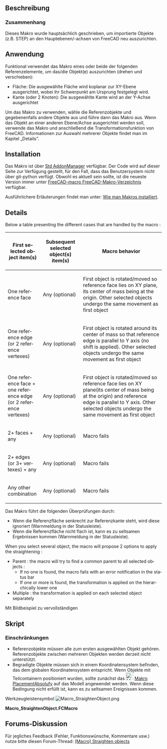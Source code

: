 <languages/>

{{Macro/de
|Name=Objekt begradigen
|Icon=Macro_StraightenObject.png
|Description=Dieses Makro richtet ein Objekt anhand von Referenzelementen (Fläche/Kante) am FreeCAD-Koordinatensystem aus. <br/>Dieses Makro wurde hauptsächlich geschrieben, um importierte Objekte (z. B. STEP) an den Hauptebenen/-achsen von FreeCAD neu auszurichten. <br/>Um das Makro zu verwenden, wählen Sie die Referenzobjekte und gegebenenfalls andere Objekte aus und führen Sie dann das Makro aus. Wenn Sie Ihr Objekt an einer anderen Ebene/Achse ausrichten möchten, verwenden Sie das Makro und anschließend die Transformationsfunktion von FreeCAD. <br/>
Informationen zur Auswahl mehrerer Objekte finden Sie im Kapitel „Details”.
|Author=OpenBrain
|Date=2019-06-10
|Version=0.8
|FCVersion= 0.17+
|Download=[https://wiki.freecad.org/images/c/c9/Macro_StraightenObject.png Werkzeugleisten-Symbol]
|SeeAlso=[[Macro_PlacementAbsolufy/de|Makro Absolute Platzierung]]
}}

<span id="Description"></span>
==Beschreibung==

<span id="Context"></span>
===Zusammenhang===

Dieses Makro wurde hauptsächlich geschrieben, um importierte Objekte (z.B. STEP) an den Hauptebenen/-achsen von FreeCAD neu auszurichten.

<span id="Usage"></span>
==Anwendung==

Funktional verwendet das Makro eines oder beide der folgenden Referenzelemente, um das/die Objekt(e) auszurichten (drehen und verschieben):
* Fläche: Die ausgewählte Fläche wird koplanar zur XY-Ebene ausgerichtet, wobei ihr Schwerpunkt am Ursprung festgelegt wird.
* Kante (oder 2 Knoten): Die ausgewählte Kante wird an der Y-Achse ausgerichtet

Um das Makro zu verwenden, wähle die Referenzobjekte und gegebenenfalls andere Objekte aus und führe dann das Makro aus. Wenn das Objekt an einer anderen Ebene/Achse ausgerichtet werden soll, verwende das Makro und anschließend die Transformationsfunktion von FreeCAD.
Informationen zur Auswahl mehrerer Objekte findet man im Kapitel „Details”.

==Installation==

Das Makro ist über [[Std AddonMgr/de|Std AddonManager]] verfügbar.
Der Code wird auf dieser Seite zur Verfügung gestellt, für den Fall, dass das Benutzersystem nicht über git-python verfügt. Obwohl es aktuell sein sollte, ist die neueste Version immer unter [https://github.com/FreeCAD/FreeCAD-macros/blob/master/Utility/StraightenObject.FCMacro FreeCAD-macro FreeCAD-Makro-Verzeichnis] verfügbar.

Ausführlichere Erläuterungen findet man unter: [[How to install macros/de|Wie man Makros installiert]].

==Details==

<div lang="en" dir="ltr" class="mw-content-ltr">
Below a table presenting the different cases that are handled by the macro :
{| class="wikitable"
! First selected object item(s) !! Subsequent selected object(s) item(s) !! Macro behavior
|-
| One reference face || Any (optional) || First object is rotated/moved so reference face lies on XY plane, its center of mass being at the origin. Other selected objects undergo the same movement as first object
|-
| One reference edge (or 2 reference vertexes) || Any (optional) || First object is rotated around its center of mass so that reference edge is parallel to Y axis (no shift is applied). Other selected objects undergo the same movement as first object
|-
| One reference face + one reference edge (or 2 reference vertexes) || Any (optional) || First object is rotated/moved so reference face lies on XY plane(its center of mass being at the origin) and reference edge is parallel to Y axis. Other selected objects undergo the same movement as first object
|-
| 2+ faces + any || Any (optional) || Macro fails
|-
| 2+ edges (or 3+ vertexes) + any || Any (optional) || Macro fails
|-
| Any other combination || Any (optional) || Macro fails
|}
</div>

Das Makro führt die folgenden Überprüfungen durch:
* Wenn die Referenzfläche senkrecht zur Referenzkante steht, wird diese ignoriert (Warnmeldung in der Statusleiste).
* Wenn die Referenzfläche nicht flach ist, kann es zu seltsamen Ergebnissen kommen (Warnmeldung in der Statusleiste).

<div lang="en" dir="ltr" class="mw-content-ltr">
When you select several object, the macro will propose 2 options to apply the straightening :
* Parent : the macro will try to find a common parent to all selected objects :
** If no one is found, the macro fails with an error notification in the status bar
** If one or more is found, the transformation is applied on the hierarchically lower one
* Multiple : the transformation is applied on each selected object separately
</div>

Mit Bildbeispiel zu vervollständigen

<span id="Script"></span>
==Skript==

<span id="Limitations"></span>
===Einschränkungen===

* Referenzobjekte müssen alle zum ersten ausgewählten Objekt gehören. Referenzobjekte zwischen mehreren Objekten werden derzeit nicht unterstützt.
* Begradigte Objekte müssen sich in einem Koordinatensystem befinden, das dem globalen Koordinatensystem entspricht. Wenn Objekte mit Teilcontainern positioniert wurden, sollte zunächst das [[Image:Macro_PlacementAbsolufy.png|24px]] [[Macro_PlacementAbsolufy/de|Makro PlacementAbsolufy]] auf das Modell angewendet werden. Wenn diese Bedingung nicht erfüllt ist, kann es zu seltsamen Ereignissen kommen.

Werkzeugleistensymbol [[Image:Macro_StraightenObject.png]]

'''Macro_StraightenObject.FCMacro'''

{{MacroCode|code=
#!/usr/bin/python
#####################################
# Copyright (c) openBrain 2019
# Licensed under LGPL v2
#
# This FreeCAD macro will straighten an object vs. root origin based on a selected face or/and a selected edge (or 2 selected vertices)
# * If only a face is selected -> Center of mass of the face is set at origin, and normal to face at this same point is aligned with Z axis
# * If only an edge is selected (or 2 vertices) -> Object is rotated around Z axis (centered at the bounding box center) so that the virtual line between the 2 edge endpoints (or between the 2 vertices) is aligned with X axis
# * If both a face and an edge (or 2 vertices) are selected, both previous effects are applied (at the difference that the Z rotation in centered on the face center of mass)
#
# Selected reference items shall belong to the same object
#
# Main use of the macro is to re-align imported objects with the FreeCAD origin
#
# Version history :
# *0.8 : some typo improvement + commenting for official PR
# *0.75 : adding transaction for correct undo management
# *0.7 : multiple objects support (LIMITATION : reference items shall all belong to first object)(LIMITATION : unexpected results may happen if selected objects are in different coordinate systems)
# *0.6 : change way of reaching PartDesign Body, older has trouble with objects contained in a part
# *0.51 : change reference face alignment so it is considered a bottom face rather than a top one
# *0.5 : beta release
#
#####################################

__Name__ = 'StraigthenObject'
__Comment__ = 'Straighten an object by a face and/or an edge (or 2 vertices)'
__Author__ = 'openBrain'
__Version__ = '0.8'
__Date__ = '2019-06-10'
__License__ = 'LGPL v2'
__Web__ = 'https://wiki.freecad.org/Macro_StraightenObject'
__Wiki__ = 'https://wiki.freecad.org/Macro_StraightenObject'
__Icon__ = ''
__Help__ = 'Select face and/or edge to guide object straightening then run the macro'
__Status__ = 'Beta'
__Requires__ = 'FreeCAD >= 0.17'
__Communication__ = 'https://forum.freecad.org/viewtopic.php?f=22&t=35191'

__dbg__ = False #True for debugging

from PySide import QtGui

def cslM(msg):
    FreeCAD.Console.PrintMessage('\n')
    FreeCAD.Console.PrintMessage(msg)

def cslW(msg):
    FreeCAD.Console.PrintMessage('\n')
    FreeCAD.Console.PrintWarning(msg)

def cslE(msg):
    FreeCAD.Console.PrintMessage('\n')
    FreeCAD.Console.PrintError(msg)

def cslD(msg):
    if __dbg__:
        FreeCAD.Console.PrintMessage('\n')
        FreeCAD.Console.PrintMessage("Debug : " + str(msg))

_0Vec_ = FreeCAD.Vector(0, 0, 0)
_XVec_ = FreeCAD.Vector(1, 0, 0)
_YVec_ = FreeCAD.Vector(0, 1, 0)
_ZVec_ = FreeCAD.Vector(0, 0, 1)

if __dbg__:  ##Clear report view in debug mode
    FreeCADGui.getMainWindow().findChild(QtGui.QTextEdit, "Report view").clear()

cslM("Starting Straighten Object macro")
cslD("Getting selected objects to define targets")

selError = False #true if incorrect selection made
cancelOp = False #true if operation canceled by user

if len(FreeCADGui.Selection.getSelection()) > 1: #if several objet selected
    cslD("Multiple objects selected, asking user what to do")
    msgb = QtGui.QMessageBox() ##create a message box to ask for user choice & populate it
    msgb.setWindowTitle("Multiple objects selected")
    msgb.setText("""You have selected multiple objects
        This is experimental feature, unexpected results may happen if objects are in different coordinate systems
        Click 'Parent' to try to find a common parent and apply transformation to it
        Click 'Multiple' to apply transformation on all objects individually
        Click 'Cancel' to cancel operation""")
    msgb.setInformativeText("!!! Reference face and/or line shall belong to the 1st selected object !!!")
    msgb.setIcon(QtGui.QMessageBox.Question)
    pbut = msgb.addButton("Parent", QtGui.QMessageBox.AcceptRole) #button for 'Parent' mode
    mbut = msgb.addButton("Multiple", QtGui.QMessageBox.AcceptRole) #button for "Multiple' mode
    cbut = msgb.addButton("Cancel", QtGui.QMessageBox.RejectRole) #button to cancel operation
    msgb.exec_() #display message box
    if msgb.clickedButton() == pbut: #if 'Parent' mode selected
        cslD("Parent mode selected, will search for a common one")
        plist = FreeCADGui.Selection.getSelection()[0].InListRecursive #initialize the parent list
        for obj in FreeCADGui.Selection.getSelection(): #for each object in selection
            plist = list(set(plist).intersection(obj.InListRecursive)) #search common parent with previous objects
        cslD("Found common parent(s) : " + str([str(p.Label) for p in plist]) + " / if several, choose the first one")
        if len(plist) == 0: #if no common parent found
            selError = True
            cslE("No common parent found")
        else: #if common parent found
            target = [plist[0]] #take the lowest level one as target
            cslD("Selected parent as target : " + str(target[0].Label))
    elif msgb.clickedButton() == mbut: #if 'Multiple' mode selected
        cslD("Multiple mode selected, will apply on all objects")
        target = FreeCADGui.Selection.getSelection() #take all selection as target
    else: #if operation canceled
        cancelOp = True
        cslD("Operation canceled by user")
elif len(FreeCADGui.Selection.getSelection()) == 1: #if only one object selected
    target = FreeCADGui.Selection.getSelection() #take it as target
else: #no object selected
    selError = True
    cslE("No object selected")

if not(selError or cancelOp): #if a valid selection is available
    cslD("Target(s) after mode application : " + str(target[0].Label))
    cslD("Checking if PartDesign feature selected")
    for cnt, t in enumerate(target): #going through the targets
        try:
            while str(t.TypeId)[:10] == 'PartDesign' and str(t.TypeId) != 'PartDesign::Body': #while object is in a PartDesign and is not the Body
                t = t.getParentGeoFeatureGroup() #try its parent as new target
        except: #if a PartDesign object has no containing Body
            selError = True
            cslE("Found a PartDesign object not in a Body")
            break
        target[cnt] = t #update target

    target = list(set(target).intersection(target)) #remove duplicates to prevent applying 2 times transformation on same object
    cslD("Final target(s) : " + str([str(t.Label) for t in target]))

    cslD("Getting reference items")

    refFaceDef = False #true if a reference face is selected
    refPt1Def = False #true if one reference point is found selected
    refPt2Def = False #true if another reference point is found selected

    cslD("Subobjects : " +str(FreeCADGui.Selection.getSelectionEx()[0].SubElementNames))
    for selItem in FreeCADGui.Selection.getSelectionEx()[0].SubObjects: #going through selected items of first object
        if isinstance(selItem, Part.Face): #if it's a face
            if not refFaceDef: #if reference face not yet defined
                refFace = selItem #define it
                refFaceDef = True #and remember
            else:
                selError = True #too much faces selected
                cslE("Too much reference faces selected")
        elif isinstance(selItem, Part.Edge): #if it's an edge
            if not refPt1Def and not refPt2Def: #if reference points not yet defined
                refPt1 = selItem.Vertexes[0] #define 1st reference point as first edge point
                refPt1Def = True #and remember
                refPt2 = selItem.Vertexes[len(selItem.Vertexes)-1] #define 2nd reference point as last edge point
                refPt2Def = True #and remember
            else:
                selError = True #too much points selected
                cslE("Too much reference points selected (vertices or edges)")
        elif isinstance(selItem, Part.Vertex): #if it's a vertex
            if not refPt1Def: #if 1st reference point not yet defined
                refPt1 = selItem #define it
                refPt1Def = True #and remember
            elif not refPt2Def: #if 2nd reference point not yet defined
                refPt2 = selItem #define it
                refPt2Def = True #and remember
            else:
                selError = True #too much points selected
                cslE("Too much reference points selected (vertices or edges)")
        else:
            selError = True #incorrect type of item selected
            cslE("Incorrect type of item selected")

if cancelOp:
    cslM("Operation canceled by user ... exiting")
elif selError or (bool(refPt1Def) != bool(refPt2Def)) or (not (refPt1Def or refPt2Def or refFaceDef)): #if selection error or only one reference point defined or no reference face/point defined
    cslE("Selection error : see report view & documentation for more details ... Exiting")
else:
    FreeCAD.ActiveDocument.openTransaction("Straighten objects") #open new transaction for undo management
    cslD("Starting Transformation")
    obj = FreeCADGui.Selection.getSelection()[0] # take as reference the first object selected for transformation
    shiftVec = _0Vec_ #no shift move by defaut
    faceRot = FreeCAD.Rotation(_ZVec_, _ZVec_) #no reference rotation by default
    lineRot = FreeCAD.Rotation(_ZVec_, _ZVec_) #no reference line by default
    normVec = _ZVec_ #normal is the Z axis by default
    rotCenter = obj.Shape.BoundBox.Center #center of rotation at object bounding box center by default
    warning = False #True if a warning appears

    if refFaceDef: #if a reference face has been defined
        cslD("A reference face is available")
        faceCurv = refFace.curvatureAt(refFace.Surface.parameter(refFace.CenterOfMass)[0], refFace.Surface.parameter(refFace.CenterOfMass)[1]) #calculating face curvature at center of mass
        cslD("Curvature : " + str(faceCurv))
        if faceCurv != (0, 0): #if reference face is not flat at its center of mass
            warning = True
            cslW("Reference face is not flat at its center of mass, unexpected results may happen") #warn user about it
        rotCenter = refFace.CenterOfMass #changing center of rotation to center of mass of reference face
        shiftVec -= refFace.CenterOfMass #the reference face will be centered
        normVec = refFace.normalAt(refFace.Surface.parameter(refFace.CenterOfMass)[0], refFace.Surface.parameter(refFace.CenterOfMass)[1]) #getting normal vector at face center of mass
        faceRot = FreeCAD.Rotation(normVec, -_ZVec_) #calculate needed rotation to align the reference face with Z axis
        for t in target:
            t.Placement = FreeCAD.Placement(_0Vec_, faceRot, rotCenter).multiply(t.Placement) #rotate targets to align reference face normal with Z axis
        cslD("Targets rotated to match reference face normal with Z axis")
    if refPt1Def: #if reference points have been defined
        cslD("Reference points are available")
        lineVec = refPt2.Point - refPt1.Point #calculate vector (reference line) defined by reference points
        lineVecMod = faceRot.multVec(lineVec) #reference line has maybe been modified by previous object rotation
        lineNorm = lineVecMod.projectToPlane(_0Vec_, _ZVec_) #calculate line projection on XY plane
        cslD("Normality : " + str(lineNorm))
        if lineNorm == _0Vec_: #if reference line is perpendicular to rotating plane
            warning = True
            cslW("Line reference is aligned with normal, line alignment will be ignored") #warn user about it
        else:
            lineRot = FreeCAD.Rotation(lineNorm, _XVec_) #calculate needed rotation to align with X axis
            for t in target:
                t.Placement = FreeCAD.Placement(_0Vec_, lineRot, rotCenter).multiply(t.Placement) #rotate targets to align reference line with X axis
            cslD("Targets rotated to match reference line with X axis")

    for t in target:
        t.Placement.move(shiftVec) #finally shift targets if needed
    cslD("Targets shift")
    FreeCAD.ActiveDocument.commitTransaction() #commit transaction
    if warning:
        cslW("Macro terminated with warning(s), see report view & documentation for more details")
    else :
        cslM("Macro terminated correctly")
      
}}

<span id="Forum_discussion"></span>
==Forums-Diskussion==

Für jegliches Feedback (Fehler, Funktionswünsche, Kommentare usw.) nutze bitte diesen Forum-Thread: [https://forum.freecad.org/viewtopic.php?f=22&t=35191 (Macro) Straighten objects]